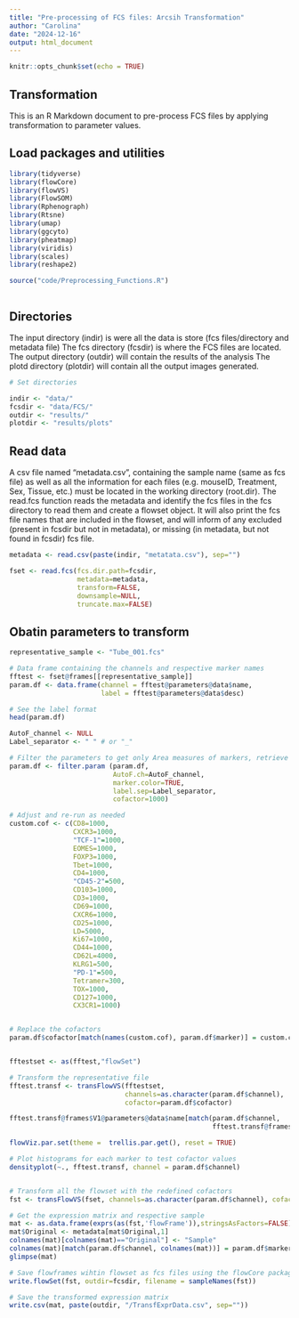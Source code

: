 ```yaml
---
title: "Pre-processing of FCS files: Arcsih Transformation"
author: "Carolina"
date: "2024-12-16"
output: html_document
---
```


```r
knitr::opts_chunk$set(echo = TRUE)
```

## Transformation

This is an R Markdown document to pre-process FCS files by applying transformation to parameter values. 

## Load packages and utilities
```r

library(tidyverse)
library(flowCore)
library(flowVS)
library(FlowSOM)
library(Rphenograph)
library(Rtsne)
library(umap)
library(ggcyto)
library(pheatmap)
library(viridis)
library(scales)
library(reshape2)

source("code/Preprocessing_Functions.R")



```

## Directories
The input directory (indir) is were all the data is store (fcs files/directory and metadata file)
The fcs directory (fcsdir) is where the FCS files are located.
The output directory (outdir) will contain the results of the analysis
The plotd directory (plotdir) will contain all the output images generated.


```r
# Set directories

indir <- "data/"
fcsdir <- "data/FCS/"
outdir <- "results/"
plotdir <- "results/plots"

```

## Read data

A csv file named "metadata.csv", containing the sample name (same as fcs file) as well as all the information for each files (e.g. mouseID, Treatment, Sex, Tissue, etc.) must be located in the working directory (root.dir).
The read.fcs function reads the metadata and identify the fcs files in the fcs directory to read them and create a flowset object. It will also print the fcs file names that are included in the flowset, and will inform of any excluded (present in fcsdir but not in metadata), or missing (in metadata, but not found in fcsdir) fcs file.

```r

metadata <- read.csv(paste(indir, "metatata.csv"), sep="")

fset <- read.fcs(fcs.dir.path=fcsdir,
                 metadata=metadata,
                 transform=FALSE,
                 downsample=NULL,
                 truncate.max=FALSE)

```

## Obatin parameters to transform

```r

representative_sample <- "Tube_001.fcs"

# Data frame containing the channels and respective marker names
fftest <- fset@frames[[representative_sample]]
param.df <- data.frame(channel = fftest@parameters@data$name, 
                       label = fftest@parameters@data$desc)

# See the label format
head(param.df)

```


```r

AutoF_channel <- NULL
Label_separator <- " " # or "_"

# Filter the parameters to get only Area measures of markers, retrieve marker names, and set initial cofactor value.
param.df <- filter.param (param.df,
                          AutoF.ch=AutoF_channel,
                          marker.color=TRUE,
                          label.sep=Label_separator,
                          cofactor=1000)


```


```r

# Adjust and re-run as needed
custom.cof <- c(CD8=1000,
                CXCR3=1000,
                "TCF-1"=1000,
                EOMES=1000,
                FOXP3=1000,
                Tbet=1000,
                CD4=1000,
                "CD45-2"=500,
                CD103=1000,
                CD3=1000,
                CD69=1000,
                CXCR6=1000,
                CD25=1000,
                LD=5000,
                Ki67=1000,
                CD44=1000,
                CD62L=4000,
                KLRG1=500,
                "PD-1"=500,
                Tetramer=300,
                TOX=1000,
                CD127=1000,
                CX3CR1=1000)


# Replace the cofactors
param.df$cofactor[match(names(custom.cof), param.df$marker)] = custom.cof


fftestset <- as(fftest,"flowSet")

# Transform the representative file
fftest.transf <- transFlowVS(fftestset, 
                             channels=as.character(param.df$channel), 
                             cofactor=param.df$cofactor)

fftest.transf@frames$V1@parameters@data$name[match(param.df$channel, 
                                                   fftest.transf@frames$V1@parameters@data$name)] = param.df$marker

flowViz.par.set(theme =  trellis.par.get(), reset = TRUE)

# Plot histograms for each marker to test cofactor values
densityplot(~., fftest.transf, channel = param.df$channel)



```


```r

# Transform all the flowset with the redefined cofactors
fst <- transFlowVS(fset, channels=as.character(param.df$channel), cofactor=param.df$cofactor)

# Get the expression matrix and respective sample
mat <- as.data.frame(exprs(as(fst,'flowFrame')),stringsAsFactors=FALSE)
mat$Original <- metadata[mat$Original,1]
colnames(mat)[colnames(mat)=="Original"] <- "Sample"
colnames(mat)[match(param.df$channel, colnames(mat))] = param.df$marker
glimpse(mat)

```

```r

# Save flowframes wihtin flowset as fcs files using the flowCore package
write.flowSet(fst, outdir=fcsdir, filename = sampleNames(fst))

# Save the transformed expression matrix
write.csv(mat, paste(outdir, "/TransfExprData.csv", sep=""))

```

